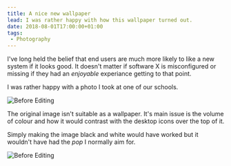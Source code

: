 ```yaml
---
title: A nice new wallpaper
lead: I was rather happy with how this wallpaper turned out.
date: 2018-08-01T17:00:00+01:00
tags:
 - Photography
---
```

I've long held the belief that end users are much more likely to like a new system if it looks good. It doesn't matter if software X is misconfigured or missing if they had an _enjoyable_ experiance getting to that point.

I was rather happy with a photo I took at one of our schools.

![Before Editing](./photo.jpg)

The original image isn't suitable as a wallpaper. It's main issue is the volume of colour and how it would contrast with the desktop icons over the top of it.

Simply making the image black and white would have worked but it wouldn't have had the _pop_ I normally aim for.

![Before Editing](./wallpaper.jpg)
